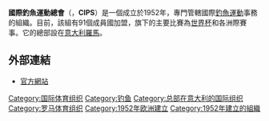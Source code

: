 {{Infobox Organization
|name = 國際釣魚運動總會<br>Confédération Internationale de la Peche Sportive
|image_border =
|size =
|caption = 
|motto =
|type = 體育組織
|formation = 1952年
|headquarters = {{ITA}}[[羅馬|羅馬]]
|membership = 
|leader_title = 主席
|leader_name ={{flagicon|HUN}} Ferenc Szalay
|website = [http://www.cips-fips.com/ CIPS]
}}

'''國際釣魚運動總會'''（{{lang|fr|Confédération Internationale de la Peche Sportive}}，'''CIPS'''）是一個成立於1952年，專門管轄國際[[釣魚運動|釣魚運動]]事務的組織。目前，該組有91個成員國加盟，旗下的主要比賽為[[釣魚運動世界杯|世界杯]]和各洲際賽事。它的總部設在[[意大利|意大利]][[羅馬|羅馬]]。

==外部連結==
* [http://istf.cafe24.com/ 官方網站] {{Wayback|url=http://istf.cafe24.com/ |date=20180601214449 }}

{{國際運動總會}}

[[Category:国际体育组织|Category:国际体育组织]]
[[Category:钓鱼|Category:钓鱼]]
[[Category:总部在意大利的国际组织|Category:总部在意大利的国际组织]]
[[Category:罗马体育组织|Category:罗马体育组织]]
[[Category:1952年欧洲建立|Category:1952年欧洲建立]]
[[Category:1952年建立的組織|Category:1952年建立的組織]]